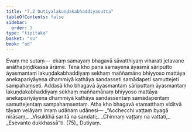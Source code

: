 ```yaml
---
title: "7.2 Dutiyalakuṇḍakabhaddiyasutta"
tableOfContents: false
sidebar:
  order: 3
type: "tipitaka"
basket: "su"
book: "ud"
---
```



<DynamicBreadcrumb />

<Division number="62" book="ud">

<Paragraph number="608" book="ud">
Evaṃ me sutaṃ—  ekaṃ samayaṃ bhagavā sāvatthiyaṃ viharati jetavane anāthapiṇḍikassa ārāme. Tena kho pana samayena āyasmā sāriputto āyasmantaṃ lakuṇḍakabhaddiyaṃ sekhaṃ maññamāno bhiyyoso mattāya anekapariyāyena dhammiyā kathāya sandasseti samādapeti samuttejeti sampahaṃseti.
</Paragraph>

<Paragraph number="609" book="ud">
Addasā kho bhagavā āyasmantaṃ sāriputtaṃ āyasmantaṃ lakuṇḍakabhaddiyaṃ sekhaṃ maññamānaṃ bhiyyoso mattāya anekapariyāyena dhammiyā kathāya sandassentaṃ samādapentaṃ samuttejentaṃ sampahaṃsentaṃ.
</Paragraph>

<Paragraph number="610" book="ud">
Atha kho bhagavā etamatthaṃ viditvā tāyaṃ velāyaṃ imaṃ udānaṃ udānesi—
</Paragraph>

<Paragraph number="611" type="verses" book="ud">
_“Acchecchi vaṭṭaṃ byagā nirāsaṃ,_  
_Visukkhā saritā na sandati;_  
_Chinnaṃ vaṭṭaṃ na vattati,_  
_Esevanto dukkhassā”ti. (75)_  


</Paragraph>
</Division>

<Paragraph number="612" type="center" book="ud">
Dutiyaṃ.
</Paragraph>